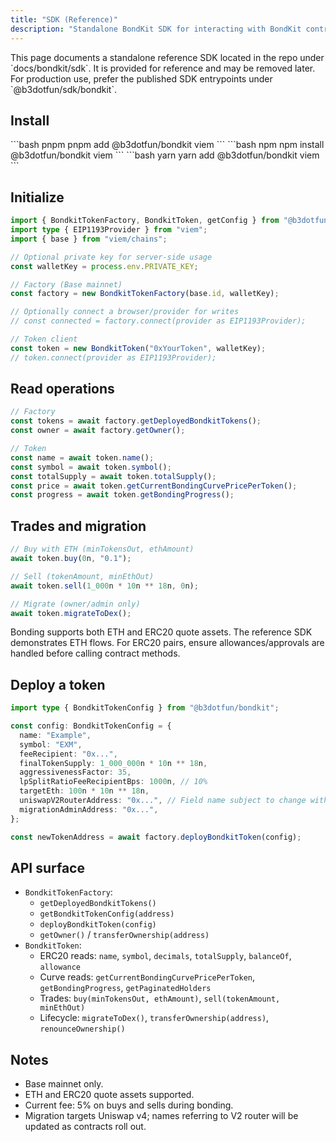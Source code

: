 ```yaml
---
title: "SDK (Reference)"
description: "Standalone BondKit SDK for interacting with BondKit contracts."
---
```


<Note>
This page documents a standalone reference SDK located in the repo under `docs/bondkit/sdk`. It is provided for reference and may be removed later. For production use, prefer the published SDK entrypoints under `@b3dotfun/sdk/bondkit`.
</Note>

## Install

<CodeGroup>
```bash pnpm
pnpm add @b3dotfun/bondkit viem
```
```bash npm
npm install @b3dotfun/bondkit viem
```
```bash yarn
yarn add @b3dotfun/bondkit viem
```
</CodeGroup>

## Initialize

```ts
import { BondkitTokenFactory, BondkitToken, getConfig } from "@b3dotfun/bondkit";
import type { EIP1193Provider } from "viem";
import { base } from "viem/chains";

// Optional private key for server-side usage
const walletKey = process.env.PRIVATE_KEY;

// Factory (Base mainnet)
const factory = new BondkitTokenFactory(base.id, walletKey);

// Optionally connect a browser/provider for writes
// const connected = factory.connect(provider as EIP1193Provider);

// Token client
const token = new BondkitToken("0xYourToken", walletKey);
// token.connect(provider as EIP1193Provider);
```

## Read operations

```ts
// Factory
const tokens = await factory.getDeployedBondkitTokens();
const owner = await factory.getOwner();

// Token
const name = await token.name();
const symbol = await token.symbol();
const totalSupply = await token.totalSupply();
const price = await token.getCurrentBondingCurvePricePerToken();
const progress = await token.getBondingProgress();
```

## Trades and migration

```ts
// Buy with ETH (minTokensOut, ethAmount)
await token.buy(0n, "0.1");

// Sell (tokenAmount, minEthOut)
await token.sell(1_000n * 10n ** 18n, 0n);

// Migrate (owner/admin only)
await token.migrateToDex();
```

<Note>
Bonding supports both ETH and ERC20 quote assets. The reference SDK demonstrates ETH flows. For ERC20 pairs, ensure allowances/approvals are handled before calling contract methods.
</Note>

## Deploy a token

```ts
import type { BondkitTokenConfig } from "@b3dotfun/bondkit";

const config: BondkitTokenConfig = {
  name: "Example",
  symbol: "EXM",
  feeRecipient: "0x...",
  finalTokenSupply: 1_000_000n * 10n ** 18n,
  aggressivenessFactor: 35,
  lpSplitRatioFeeRecipientBps: 1000n, // 10%
  targetEth: 100n * 10n ** 18n,
  uniswapV2RouterAddress: "0x...", // Field name subject to change with v4 rollout
  migrationAdminAddress: "0x...",
};

const newTokenAddress = await factory.deployBondkitToken(config);
```

## API surface

- `BondkitTokenFactory`:
  - `getDeployedBondkitTokens()`
  - `getBondkitTokenConfig(address)`
  - `deployBondkitToken(config)`
  - `getOwner()` / `transferOwnership(address)`
- `BondkitToken`:
  - ERC20 reads: `name`, `symbol`, `decimals`, `totalSupply`, `balanceOf`, `allowance`
  - Curve reads: `getCurrentBondingCurvePricePerToken`, `getBondingProgress`, `getPaginatedHolders`
  - Trades: `buy(minTokensOut, ethAmount)`, `sell(tokenAmount, minEthOut)`
  - Lifecycle: `migrateToDex()`, `transferOwnership(address)`, `renounceOwnership()`

## Notes

- Base mainnet only.
- ETH and ERC20 quote assets supported.
- Current fee: 5% on buys and sells during bonding.
- Migration targets Uniswap v4; names referring to V2 router will be updated as contracts roll out.


